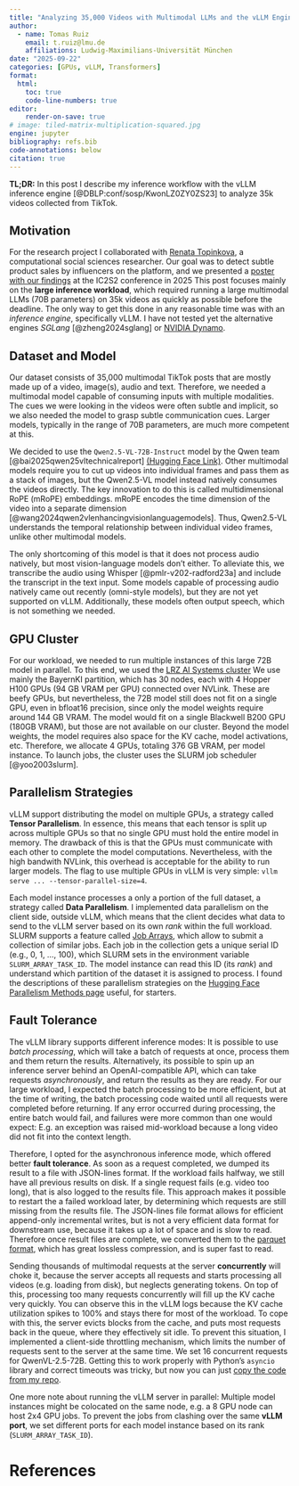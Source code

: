 ```yaml
---
title: "Analyzing 35,000 Videos with Multimodal LLMs and the vLLM Engine"
author:
  - name: Tomas Ruiz
    email: t.ruiz@lmu.de
    affiliations: Ludwig-Maximilians-Universität München
date: "2025-09-22"
categories: [GPUs, vLLM, Transformers]
format:
  html:
    toc: true
    code-line-numbers: true
editor:
    render-on-save: true
# image: tiled-matrix-multiplication-squared.jpg
engine: jupyter
bibliography: refs.bib
code-annotations: below
citation: true
---
```


**TL;DR:** In this post I describe my inference workflow with the vLLM inference engine [@DBLP:conf/sosp/KwonLZ0ZY0ZS23] to analyze 35k videos collected from TikTok.

## Motivation

For the research project I collaborated with [Renata Topinkova](https://renatatopinkova.github.io/), 
a computational social sciences researcher. 
Our goal was to detect subtle product sales by influencers on the platform, and we presented a [poster with our findings](./other-files/poster_ic2s2_25.pdf) at the IC2S2 conference in 2025
This post focuses mainly on the **large inference workload**, which required running a large multimodal LLMs (70B parameters) on 35k videos as quickly as possible before the deadline.
The only way to get this done in any reasonable time was with an _inference engine_, specifically vLLM.
I have not tested yet the alternative engines _SGLang_ [@zheng2024sglang] or [NVIDIA Dynamo](https://github.com/ai-dynamo/dynamo).

## Dataset and Model
Our dataset consists of 35,000 multimodal TikTok posts that are mostly made up of a video, image(s), audio and text.
Therefore, we needed a multimodal model capable of consuming inputs with multiple modalities.
The cues we were looking in the videos were often subtle and implicit, so we also needed the model to grasp subtle communication cues.
Larger models, typically in the range of 70B parameters, are much more competent at this.

We decided to use the `Qwen2.5-VL-72B-Instruct` model by the Qwen team [@bai2025qwen25vltechnicalreport] [(Hugging Face Link)](https://huggingface.co/Qwen/Qwen2.5-VL-3B-Instruct).
Other multimodal models require you to cut up videos into individual frames and pass them as a stack of images, but the Qwen2.5-VL model instead natively consumes the videos directly.
The key innovation to do this is called multidimensional RoPE (mRoPE) embeddings.
mRoPE encodes the time dimension of the video into a separate dimension [@wang2024qwen2vlenhancingvisionlanguagemodels].
Thus, Qwen2.5-VL understands the temporal relationship between individual video frames, unlike other multimodal models.

The only shortcoming of this model is that it does not process audio natively, but most vision-language models don't either.
To alleviate this, we transcribe the audio using Whisper [@pmlr-v202-radford23a] and include the transcript in the text input.
Some models capable of processing audio natively came out recently (omni-style models), but they are not yet supported on vLLM.
Additionally, these models often output speech, which is not something we needed.

## GPU Cluster

For our workload, we needed to run multiple instances of this large 72B model in parallel.
To this end, we used the [LRZ AI Systems cluster](https://doku.lrz.de/lrz-ai-systems-11484278.html)
We use mainly the BayernKI partition, which has 30 nodes, each with 4 Hopper H100 GPUs (94 GB VRAM per GPU) connected over NVLink.
These are beefy GPUs, but nevertheless, the 72B model still does not fit on a single GPU, even in bfloat16 precision, since only the model weights require around 144 GB VRAM.
The model would fit on a single Blackwell B200 GPU (180GB VRAM), but those are not available on our cluster.
Beyond the model weights, the model requires also space for the KV cache, model activations, etc.
Therefore, we allocate 4 GPUs, totaling 376 GB VRAM, per model instance.
To launch jobs, the cluster uses the SLURM job scheduler [@yoo2003slurm].

## Parallelism Strategies
vLLM support distributing the model on multiple GPUs, a strategy called **Tensor Parallelism**.
In essence, this means that each tensor is split up across multiple GPUs so that no single GPU must hold the entire model in memory.
The drawback of this is that the GPUs must communicate with each other to complete the model computations.
Nevertheless, with the high bandwith NVLink, this overhead is acceptable for the ability to run larger models.
The flag to use multiple GPUs in vLLM is very simple: `vllm serve ... --tensor-parallel-size=4`.

Each model instance processes a only a portion of the full dataset, a strategy called **Data Parallelism**.
I implemented data parallelism on the client side, outside vLLM,
which means that the client decides what data to send to the vLLM server based on its own _rank_ within the full workload.
SLURM supports a feature called [Job Arrays](https://slurm.schedmd.com/job_array.html), which allow to submit a collection of similar jobs.
Each job in the collection gets a unique serial ID (e.g., 0, 1, ..., 100), which SLURM sets in the environment variable `SLURM_ARRAY_TASK_ID`.
The model instance can read this ID (its _rank_) and understand which partition of the dataset it is assigned to process.
I found the descriptions of these parallelism strategies on the [Hugging Face Parallelism Methods page](https://huggingface.co/docs/transformers/main/perf_train_gpu_many) useful, for starters.

## Fault Tolerance
The vLLM library supports different inference modes:
It is possible to use _batch processing_, which will take a batch of requests at once, process them
and them return the results.
Alternatively, its possible to spin up an inference server behind an OpenAI-compatible API,
which can take requests _asynchronously_, and return the results as they are ready.
For our large workload, I expected the batch processing to be more efficient, but at the time of writing,
the batch processing code waited until all requests were completed before returning.
If any error occurred during processing, the entire batch would fail, and failures were more common than one would expect:
E.g. an exception was raised mid-workload because a long video did not fit into the context length.

Therefore, I opted for the asynchronous inference mode, which offered better **fault tolerance**.
As soon as a request completed, we dumped its result to a file with JSON-lines format.
If the workload fails halfway, we still have all previous results on disk.
If a single request fails (e.g. video too long), that is also logged to the results file.
This approach makes it possible to restart the a failed workload later, by determining which requests are still missing from the results file. The JSON-lines file format allows for efficient append-only incremental writes, but is not a very efficient data format for downstream use, because it takes up a lot of space and is slow to read.
Therefore once result files are complete, we converted them to the [parquet format](https://github.com/apache/parquet-format), which has great lossless compression, and is super fast to read.

Sending thousands of multimodal requests at the server **concurrently** will choke it, because the server accepts all requests and starts processing all videos (e.g. loading from disk), but neglects generating tokens.
On top of this, processing too many requests concurrently will fill up the KV cache very quickly.
You can observe this in the vLLM logs because the KV cache utilization spikes to 100% and stays there for most of the workload.
To cope with this, the server evicts blocks from the cache, and puts most requests back in the queue, where they effectively sit idle.
To prevent this situation, I implemented a client-side throttling mechanism, which limits the number of requests sent to the server at the same time.
We set 16 concurrent requests for QwenVL-2.5-72B.
Getting this to work properly with Python's `asyncio` library and correct timeouts was tricky, but now you can just [copy the code from my repo](https://github.com/tomasruizt/llm_app/blob/8e122aed8f81880c4299416ffacc562c4b5f150f/llmlib/llmlib/openai/openai_completion.py#L174).

One more note about running the vLLM server in parallel: Multiple model instances might be colocated on the same node, e.g. a 8 GPU node can host 2x4 GPU jobs. To prevent the jobs from clashing over the same **vLLM port**, we set different ports for each model instance based on its rank (`SLURM_ARRAY_TASK_ID`).

# References
<!-- 
What to write about
The model, how many GPUs are needed (Tensor Parallelism)
that we transcribe using whisper
How I split the dataset (Data Parallelism)
The LRZ, what GPUs and nodes are available
   how these are connected to each other
SLURM, how array jobs work
    preventing port clashes
How much storage is 35k videos in TB
The posts are multimodal: videos, imgs, text
Incremental progress by splitting requests from backend server
Client-side throttling, since different models have different reqs
-->